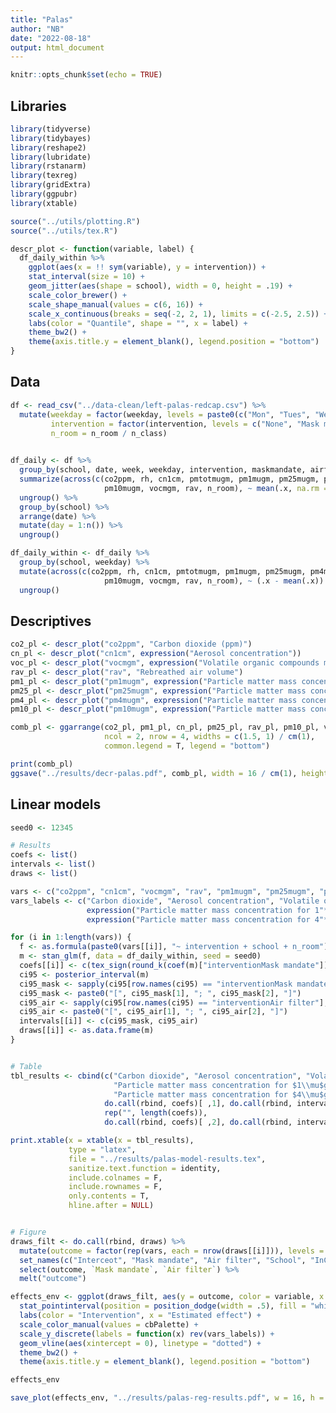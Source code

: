```yaml
---
title: "Palas"
author: "NB"
date: "2022-08-18"
output: html_document
---
```


```r
knitr::opts_chunk$set(echo = TRUE)
```

## Libraries

```r
library(tidyverse)
library(tidybayes)
library(reshape2)
library(lubridate)
library(rstanarm)
library(texreg)
library(gridExtra)
library(ggpubr)
library(xtable)

source("../utils/plotting.R")
source("../utils/tex.R")

descr_plot <- function(variable, label) {
  df_daily_within %>%
    ggplot(aes(x = !! sym(variable), y = intervention)) +
    stat_interval(size = 10) +
    geom_jitter(aes(shape = school), width = 0, height = .19) +
    scale_color_brewer() +
    scale_shape_manual(values = c(6, 16)) +
    scale_x_continuous(breaks = seq(-2, 2, 1), limits = c(-2.5, 2.5)) +
    labs(color = "Quantile", shape = "", x = label) +
    theme_bw2() +
    theme(axis.title.y = element_blank(), legend.position = "bottom") 
}

```


## Data

```r
df <- read_csv("../data-clean/left-palas-redcap.csv") %>%
  mutate(weekday = factor(weekday, levels = paste0(c("Mon", "Tues", "Wednes", "Thurs", "Fri"), "day")),
         intervention = factor(intervention, levels = c("None", "Mask mandate", "Air filter")),
         n_room = n_room / n_class)
  

df_daily <- df %>%
  group_by(school, date, week, weekday, intervention, maskmandate, airfilter) %>%
  summarize(across(c(co2ppm, rh, cn1cm, pmtotmugm, pm1mugm, pm25mugm, pm4mugm,
                     pm10mugm, vocmgm, rav, n_room), ~ mean(.x, na.rm = T))) %>%
  ungroup() %>%
  group_by(school) %>%
  arrange(date) %>%
  mutate(day = 1:n()) %>%
  ungroup()

df_daily_within <- df_daily %>%
  group_by(school, weekday) %>%
  mutate(across(c(co2ppm, rh, cn1cm, pmtotmugm, pm1mugm, pm25mugm, pm4mugm,
                     pm10mugm, vocmgm, rav, n_room), ~ (.x - mean(.x)) / sd(.x))) %>%
  ungroup() 
```


## Descriptives

```r
co2_pl <- descr_plot("co2ppm", "Carbon dioxide (ppm)") 
cn_pl <- descr_plot("cn1cm", expression("Aerosol concentration"))
voc_pl <- descr_plot("vocmgm", expression("Volatile organic compounds matter mass concentration"))
rav_pl <- descr_plot("rav", "Rebreathed air volume")
pm1_pl <- descr_plot("pm1mugm", expression("Particle matter mass concentration (1"*mu*"g/"*"m"^3*")")) + theme(axis.text.y = element_blank())
pm25_pl <- descr_plot("pm25mugm", expression("Particle matter mass concentration (2.5"*mu*"g/"*"m"^3*")")) + theme(axis.text.y = element_blank())
pm4_pl <- descr_plot("pm4mugm", expression("Particle matter mass concentration (4"*mu*"g/"*"m"^3*")")) + theme(axis.text.y = element_blank())
pm10_pl <- descr_plot("pm10mugm", expression("Particle matter mass concentration (10"*mu*"g/"*"m"^3*")")) + theme(axis.text.y = element_blank())

comb_pl <- ggarrange(co2_pl, pm1_pl, cn_pl, pm25_pl, rav_pl, pm10_pl, voc_pl, pm4_pl,
                     ncol = 2, nrow = 4, widths = c(1.5, 1) / cm(1),
                     common.legend = T, legend = "bottom")

print(comb_pl)
ggsave("../results/decr-palas.pdf", comb_pl, width = 16 / cm(1), height = 18 / cm(1))
```

## Linear models

```r
seed0 <- 12345

# Results
coefs <- list()
intervals <- list()
draws <- list()

vars <- c("co2ppm", "cn1cm", "vocmgm", "rav", "pm1mugm", "pm25mugm", "pm4mugm", "pm10mugm")
vars_labels <- c("Carbon dioxide", "Aerosol concentration", "Volatile organic compounds matter mass concentration", "Rebreathed air volume",
                 expression("Particle matter mass concentration for 1"*mu*"g/m"^3), expression("Particle matter mass concentration for 2.5"*mu*"g/m"^3),
                 expression("Particle matter mass concentration for 4"*mu*"g/m"^3), expression("Particle matter mass concentration for 10"*mu*"g/m"^3))

for (i in 1:length(vars)) {
  f <- as.formula(paste0(vars[[i]], "~ intervention + school + n_room"))
  m <- stan_glm(f, data = df_daily_within, seed = seed0)
  coefs[[i]] <- c(tex_sign(round_k(coef(m)["interventionMask mandate"])), tex_sign(round_k(coef(m)["interventionAir filter"])))
  ci95 <- posterior_interval(m)
  ci95_mask <- sapply(ci95[row.names(ci95) == "interventionMask mandate"], function(x) tex_sign(round_k(x)))
  ci95_mask <- paste0("[", ci95_mask[1], "; ", ci95_mask[2], "]")
  ci95_air <- sapply(ci95[row.names(ci95) == "interventionAir filter"], function(x) tex_sign(round_k(x)))
  ci95_air <- paste0("[", ci95_air[1], "; ", ci95_air[2], "]")
  intervals[[i]] <- c(ci95_mask, ci95_air)
  draws[[i]] <- as.data.frame(m)
}


# Table
tbl_results <- cbind(c("Carbon dioxide", "Aerosol concentration", "Volatile organic compounds matter mass concentration", "Rebreathed air volume", 
                       "Particle matter mass concentration for $1\\mu$g/m$^3$", "Particle matter mass concentration for $2.5\\mu$g/m$^3$", 
                       "Particle matter mass concentration for $4\\mu$g/m$^3$", "Particle matter mass concentration for $10\\mu$g/m$^3$"),
                     do.call(rbind, coefs)[ ,1], do.call(rbind, intervals)[ ,1],
                     rep("", length(coefs)),
                     do.call(rbind, coefs)[ ,2], do.call(rbind, intervals)[ ,2])

print.xtable(x = xtable(x = tbl_results),
             type = "latex",
             file = "../results/palas-model-results.tex",
             sanitize.text.function = identity,
             include.colnames = F,
             include.rownames = F,
             only.contents = T,
             hline.after = NULL)


# Figure
draws_filt <- do.call(rbind, draws) %>%
  mutate(outcome = factor(rep(vars, each = nrow(draws[[i]])), levels = rev(vars))) %>%
  set_names(c("Interceot", "Mask mandate", "Air filter", "School", "InClass", "Sigma", "outcome")) %>%
  select(outcome, `Mask mandate`, `Air filter`) %>%
  melt("outcome")

effects_env <- ggplot(draws_filt, aes(y = outcome, color = variable, x = value)) +
  stat_pointinterval(position = position_dodge(width = .5), fill = "white", shape = 21) +
  labs(color = "Intervention", x = "Estimated effect") +
  scale_color_manual(values = cbPalette) +
  scale_y_discrete(labels = function(x) rev(vars_labels)) +
  geom_vline(aes(xintercept = 0), linetype = "dotted") +
  theme_bw2() +
  theme(axis.title.y = element_blank(), legend.position = "bottom")

effects_env

save_plot(effects_env, "../results/palas-reg-results.pdf", w = 16, h = 12)
```
